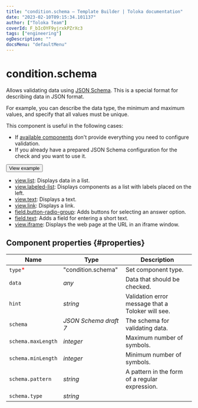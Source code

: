 ```yaml
---
title: "condition.schema — Template Builder | Toloka documentation"
date: "2023-02-10T09:15:34.101137"
author: ["Toloka Team"]
coverId: F_bIcOYF9yjrxkPZrXc3
tags: ["engineering"]
ogDescription: ""
docsMenu: "defaultMenu"
---
```



# condition.schema

Allows validating data using [JSON Schema](https://json-schema.org/learn/getting-started-step-by-step.html). This is a special format for describing data in JSON format.

For example, you can describe the data type, the minimum and maximum values, and specify that all values must be unique.

This component is useful in the following cases:

- If [available components](/docs-new/template-builder/reference) don't provide everything you need to configure validation.
- If you already have a prepared JSON Schema configuration for the check and you want to use it.

<Button themeColor="light" view="default" size="l" type="link" url="https://ya.cc/t/CRZHc49y3xNssY">View example</Button>

<Cut title="Components used in the example">

- [view.list](/docs-new/template-builder/reference/view.list): Displays data in a list.
- [view.labeled-list](/docs-new/template-builder/reference/view.labeled-list): Displays components as a list with labels placed on the left.
- [view.text](/docs-new/template-builder/reference/view.text): Displays a text.
- [view.link](/docs-new/template-builder/reference/view.link): Displays a link.
- [field.button-radio-group](/docs-new/template-builder/reference/field.button-radio-group): Adds buttons for selecting an answer option.
- [field.text](/docs-new/template-builder/reference/field.text): Adds a field for entering a short text.
- [view.iframe](/docs-new/template-builder/reference/view.iframe): Displays the web page at the URL in an iframe window.

</Cut>

## Component properties {#properties}

**Name** | **Type** | **Description**
----- | ----- | -----
`type`<span style="color: red">\*</span> | "condition.schema" | Set component type.
`data` | _any_ | Data that should be checked.
`hint` | _string_ | Validation error message that a Toloker will see.
`schema` | _JSON Schema draft 7_ | The schema for validating data.
`schema.maxLength` | _integer_ | Maximum number of symbols.
`schema.minLength` | _integer_ | Minimum number of symbols.
`schema.pattern` | _string_ | A pattern in the form of a regular expression.
`schema.type` | _string_ | <ConditionSchemaTable1/>
